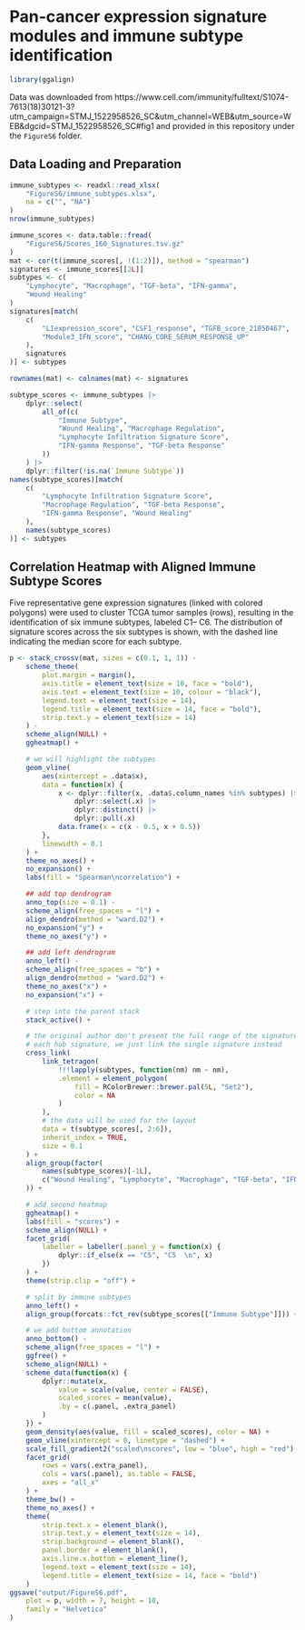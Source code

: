 # Pan-cancer expression signature modules and immune subtype identification

```r
library(ggalign)
```

Data was downloaded from
https://www.cell.com/immunity/fulltext/S1074-7613(18)30121-3?utm_campaign=STMJ_1522958526_SC&utm_channel=WEB&utm_source=WEB&dgcid=STMJ_1522958526_SC#fig1 and
provided in this repository under the `FigureS6` folder.

## Data Loading and Preparation
```r
immune_subtypes <- readxl::read_xlsx(
    "FigureS6/immune_subtypes.xlsx",
    na = c("", "NA")
)
nrow(immune_subtypes)

immune_scores <- data.table::fread(
    "FigureS6/Scores_160_Signatures.tsv.gz"
)
mat <- cor(t(immune_scores[, !(1:2)]), method = "spearman")
signatures <- immune_scores[[2L]]
subtypes <- c(
    "Lymphocyte", "Macrophage", "TGF-beta", "IFN-gamma",
    "Wound Healing"
)
signatures[match(
    c(
        "LIexpression_score", "CSF1_response", "TGFB_score_21050467",
        "Module3_IFN_score", "CHANG_CORE_SERUM_RESPONSE_UP"
    ),
    signatures
)] <- subtypes

rownames(mat) <- colnames(mat) <- signatures

subtype_scores <- immune_subtypes |>
    dplyr::select(
        all_of(c(
            "Immune Subtype",
            "Wound Healing", "Macrophage Regulation",
            "Lymphocyte Infiltration Signature Score",
            "IFN-gamma Response", "TGF-beta Response"
        ))
    ) |>
    dplyr::filter(!is.na(`Immune Subtype`))
names(subtype_scores)[match(
    c(
        "Lymphocyte Infiltration Signature Score",
        "Macrophage Regulation", "TGF-beta Response",
        "IFN-gamma Response", "Wound Healing"
    ),
    names(subtype_scores)
)] <- subtypes
```

## Correlation Heatmap with Aligned Immune Subtype Scores
Five representative gene expression signatures (linked with colored polygons)
were used to cluster TCGA tumor samples (rows), resulting in the identification
of six immune subtypes, labeled C1– C6. The distribution of signature scores
across the six subtypes is shown, with the dashed line indicating the median
score for each subtype.
```r
p <- stack_crossv(mat, sizes = c(0.1, 1, 1)) -
    scheme_theme(
        plot.margin = margin(),
        axis.title = element_text(size = 10, face = "bold"),
        axis.text = element_text(size = 10, colour = "black"),
        legend.text = element_text(size = 14),
        legend.title = element_text(size = 14, face = "bold"),
        strip.text.y = element_text(size = 14)
    ) -
    scheme_align(NULL) +
    ggheatmap() +

    # we will highlight the subtypes
    geom_vline(
        aes(xintercept = .data$x),
        data = function(x) {
            x <- dplyr::filter(x, .data$.column_names %in% subtypes) |>
                dplyr::select(.x) |>
                dplyr::distinct() |>
                dplyr::pull(.x)
            data.frame(x = c(x - 0.5, x + 0.5))
        },
        linewidth = 0.1
    ) +
    theme_no_axes() +
    no_expansion() +
    labs(fill = "Spearman\ncorrelation") +

    ## add top dendrogram
    anno_top(size = 0.1) -
    scheme_align(free_spaces = "l") +
    align_dendro(method = "ward.D2") +
    no_expansion("y") +
    theme_no_axes("y") +

    ## add left dendrogram
    anno_left() -
    scheme_align(free_spaces = "b") +
    align_dendro(method = "ward.D2") +
    theme_no_axes("x") +
    no_expansion("x") +

    # step into the parent stack
    stack_active() +

    # the original author don't present the full range of the signatures for
    # each hub signature, we just link the single signature instead
    cross_link(
        link_tetragon(
            !!!lapply(subtypes, function(nm) nm ~ nm),
            .element = element_polygon(
                fill = RColorBrewer::brewer.pal(5L, "Set2"),
                color = NA
            )
        ),
        # the data will be used for the layout
        data = t(subtype_scores[, 2:6]),
        inherit_index = TRUE,
        size = 0.1
    ) +
    align_group(factor(
        names(subtype_scores)[-1L],
        c("Wound Healing", "Lymphocyte", "Macrophage", "TGF-beta", "IFN-gamma")
    )) +

    # add second heatmap
    ggheatmap() +
    labs(fill = "scores") +
    scheme_align(NULL) +
    facet_grid(
        labeller = labeller(.panel_y = function(x) {
            dplyr::if_else(x == "C5", "C5  \n", x)
        })
    ) +
    theme(strip.clip = "off") +

    # split by immune subtypes
    anno_left() +
    align_group(forcats::fct_rev(subtype_scores[["Immune Subtype"]])) +

    # we add bottom annotation
    anno_bottom() -
    scheme_align(free_spaces = "l") +
    ggfree() +
    scheme_align(NULL) +
    scheme_data(function(x) {
        dplyr::mutate(x,
            value = scale(value, center = FALSE),
            scaled_scores = mean(value),
            .by = c(.panel, .extra_panel)
        )
    }) +
    geom_density(aes(value, fill = scaled_scores), color = NA) +
    geom_vline(xintercept = 0, linetype = "dashed") +
    scale_fill_gradient2("scaled\nscores", low = "blue", high = "red") +
    facet_grid(
        rows = vars(.extra_panel),
        cols = vars(.panel), as.table = FALSE,
        axes = "all_x"
    ) +
    theme_bw() +
    theme_no_axes() +
    theme(
        strip.text.x = element_blank(),
        strip.text.y = element_text(size = 14),
        strip.background = element_blank(),
        panel.border = element_blank(),
        axis.line.x.bottom = element_line(),
        legend.text = element_text(size = 14),
        legend.title = element_text(size = 14, face = "bold")
    )
ggsave("output/FigureS6.pdf",
    plot = p, width = 7, height = 10,
    family = "Helvetica"
)
```
